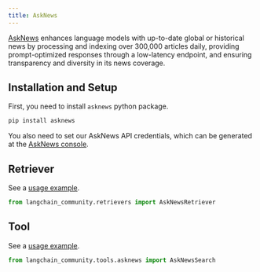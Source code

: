 ```yaml
---
title: AskNews
---
```


[AskNews](https://asknews.app/) enhances language models with up-to-date global or historical news
by processing and indexing over 300,000 articles daily, providing prompt-optimized responses
through a low-latency endpoint, and ensuring transparency and diversity in its news coverage.

## Installation and Setup

First, you need to install `asknews` python package.

```bash
pip install asknews
```

You also need to set our AskNews API credentials, which can be generated at
the [AskNews console](https://my.asknews.app/).


## Retriever

See a [usage example](/oss/javascript/integrations/retrievers/asknews).

```python
from langchain_community.retrievers import AskNewsRetriever
```

## Tool

See a [usage example](/oss/javascript/integrations/tools/asknews).

```python
from langchain_community.tools.asknews import AskNewsSearch
```
